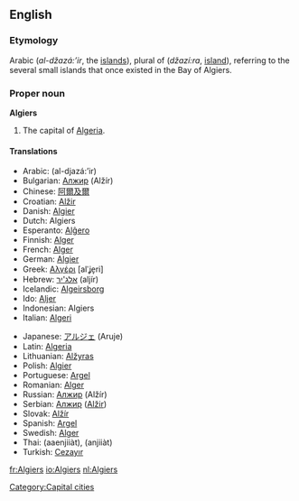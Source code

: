 {{wikipedia}}
==English==

===Etymology===
Arabic {{ARchar|[[الجزائر]]}} (''al-džazá:’ir'', the [[islands]]), plural of {{ARchar|[[جزيرة]]}} (''džazí:ra'', [[island]]), referring to the several small islands that once existed in the Bay of Algiers.

===Proper noun===
'''Algiers'''
# The capital of [[Algeria]].

====Translations====
{{top}}
*Arabic: {{ARchar|[[الجزائر]]}} (al-djazá:’ir) {{p}}
*Bulgarian: [[Алжир]] (Alžír) {{m}}
*Chinese: [[阿爾及爾]]
*Croatian: [[Alžir]]
*Danish: [[Algier]]
*Dutch: Algiers
*Esperanto: [[Alĝero]]
*Finnish: [[Alger]]
*French: [[Alger]]
*German: [[Algier]]
*Greek: [[Αλγέρι]] [alˈʝe̞ri] {{n}}
*Hebrew: [[אלג'יר]] (aljír)
*Icelandic: [[Algeirsborg]]
*Ido: [[Aljer]]
*Indonesian: Algiers
*Italian: [[Algeri]]
{{mid}}
*Japanese: [[アルジェ]] (Aruje)
*Latin: [[Algeria]] {{f}}
*Lithuanian: [[Alžyras]]
*Polish: [[Algier]] {{m}}
*Portuguese: [[Argel]] {{m}}
*Romanian: [[Alger]]
*Russian: [[Алжир]] (Alžír) {{m}}
*Serbian: [[Алжир]] ([[Alžir]]) {{m}}
*Slovak: [[Alžír]] {{m}}
*Spanish: [[Argel]] {{m}}
*Swedish: [[Alger]]
*Thai: {{THchar|[[แอลเจียร์ส]]}} (aaenjiiàt), {{THchar|[[อัลเจียร์ส]]}} (anjiiàt)
*Turkish: [[Cezayır]]
{{bottom}}

[[Category:Capital cities]]

[[fr:Algiers]]
[[io:Algiers]]
[[nl:Algiers]]